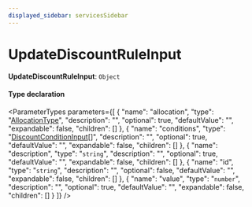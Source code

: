 ```yaml
---
displayed_sidebar: servicesSidebar
---
```



# UpdateDiscountRuleInput

 **UpdateDiscountRuleInput**: `Object`

#### Type declaration

<ParameterTypes parameters={[
  {
    "name": "allocation",
    "type": "[AllocationType](../enums/AllocationType.mdx)",
    "description": "",
    "optional": true,
    "defaultValue": "",
    "expandable": false,
    "children": []
  },
  {
    "name": "conditions",
    "type": "[DiscountConditionInput](DiscountConditionInput.mdx)[]",
    "description": "",
    "optional": true,
    "defaultValue": "",
    "expandable": false,
    "children": []
  },
  {
    "name": "description",
    "type": "`string`",
    "description": "",
    "optional": true,
    "defaultValue": "",
    "expandable": false,
    "children": []
  },
  {
    "name": "id",
    "type": "`string`",
    "description": "",
    "optional": false,
    "defaultValue": "",
    "expandable": false,
    "children": []
  },
  {
    "name": "value",
    "type": "`number`",
    "description": "",
    "optional": true,
    "defaultValue": "",
    "expandable": false,
    "children": []
  }
]} />
